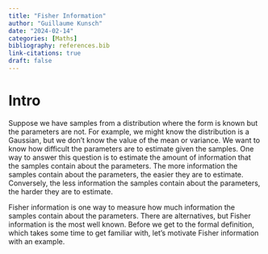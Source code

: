```yaml
---
title: "Fisher Information"
author: "Guillaume Kunsch"
date: "2024-02-14"
categories: [Maths]
bibliography: references.bib
link-citations: true
draft: false
---
```


# Intro

Suppose we have samples from a distribution where the form is known but the
parameters are not. For example, we might know the distribution is a Gaussian,
but we don't know the value of the mean or variance. We want to know
how difficult the parameters are to estimate given the samples. One way to
answer this question is to estimate the amount of information that the samples
contain about the parameters. The more information the samples contain about
the parameters, the easier they are to estimate. Conversely, the less
information the samples contain about the parameters, the harder they are to
estimate.

Fisher information is one way to measure how much information the samples
contain about the parameters. There are alternatives, but Fisher information is
the most well known. Before we get to the formal definition, which takes some
time to get familiar with, let's motivate Fisher information with an example.